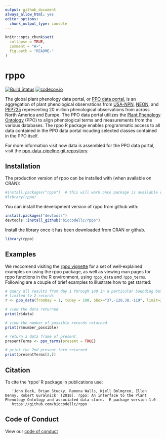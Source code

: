 ```yaml
---
output: github_document
always_allow_html: yes
editor_options: 
  chunk_output_type: console
---
```


<!-- README.md is generated from README.Rmd. Please edit that file -->

```r
knitr::opts_chunk$set(
  collapse = TRUE,
  comment = "#>",
  fig.path = "README-"
)
```

# rppo
[![Build Status](https://travis-ci.org/biocodellc/rppo.svg?branch=master)](https://travis-ci.org/biocodellc/rppo)
[![codecov.io](https://codecov.io/github/r-lib/covr/coverage.svg?branch=master)](https://codecov.io/github/r-lib/covr?branch=master)


The global plant phenology data portal, or [PPO data portal](https://www.plantphenology.org/), is an aggregation of 
plant phenological observations from [USA-NPN](https://www.usanpn.org/usa-national-phenology-network), [NEON](https://www.neonscience.org/), and [PEP725](http://www.pep725.eu/) representing 
20 million phenological observations from across North America and Europe.  The PPO data portal utilizes the [Plant
Phenology Ontology](https://github.com/PlantPhenoOntology/ppo/) (PPO) to align phenological
terms and measurements from the various databases. The rppo R package enables programmatic access to all data contained in the PPO data portal incuding selected classes contained in the PPO itself.  

For more information visit how data is assembled for the PPO data portal, visit the 
[ppo-data-pipeline git repository](https://github.com/biocodellc/ppo-data-pipeline).

## Installation

The production version of rppo can be installed with (when available on CRAN):
```r
#install.packages("rppo")  # this will work once package is available on CRAN
#library(rppo)
```

You can install the development version of rppo from github with:

```r
install.packages("devtools")
devtools::install_github("biocodellc/rppo")
```


Install the library once it has been downloaded from CRAN or github.

```r
library(rppo)
```

## Examples

We reccomend visiting the [rppo vignette](http://htmlpreview.github.io/?https://github.com/biocodellc/rppo/blob/master/vignettes/rppo-vignette.html) for a set of well-explained examples on using the rppo package, as well as viewing man pages for rppo functions in the R environment, using `?ppo_data` and `?ppo_terms`.  Following are a couple of brief examples to illustrate how to get started:

```r
# query all results from day 1 through 100 in a particular bounding box, 
# limited to 2 records
r <- ppo_data(fromDay = 1, toDay = 100, bbox="37,-120,38,-119", limit=2)

# view the data returned
print(r$data)

# view the number of possible records returned
print(r$number_possible)

# return a data frame of present
presentTerms <- ppo_terms(present = TRUE)

# print the 2nd present term returned
print(presentTerms[2,])
```

## Citation
To cite the 'rppo' R package in publications use:

```
   'John Deck, Brian Stucky, Ramona Walls, Kjell Bolmgren, Ellen Denny, Robert Guralnick' (2018). rppo: An interface to the Plant Phenology Ontology and associated data store.  R package version 1.0
   https://github.com/biocodellc/rppo
```

## Code of Conduct
View our [code of conduct](CONDUCT.md)
